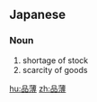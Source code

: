 ==Japanese==
{{ja-kanjitab|品|薄}}

===Noun===
{{ja-noun|しなうす}}

# shortage of stock
# scarcity of goods

[[hu:品薄]]
[[zh:品薄]]
